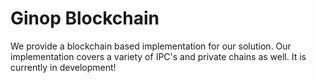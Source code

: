 # Ginop Blockchain

We provide a blockchain based implementation for our solution. Our implementation covers a variety of IPC's and private chains as well. It is currently in development!